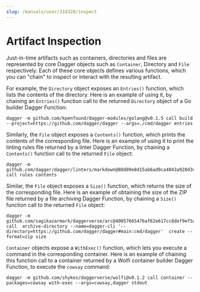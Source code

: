 ```yaml
---
slug: /manuals/user/318320/inspect
---
```


# Artifact Inspection

Just-in-time artifacts such as containers, directories and files are represented by core Dagger objects such as `Container`, Directory and `File` respectively. Each of these core objects defines various functions, which you can "chain" to inspect or interact with the resulting artifact.

For example, the `Directory` object exposes an `Entries()` function, which lists the contents of the directory. Here is an example of using it, by chaining an `Entries()` function call to the returned `Directory` object of a Go builder Dagger Function:

```shell
dagger -m github.com/kpenfound/dagger-modules/golang@v0.1.5 call build --project=https://github.com/dagger/dagger --args=./cmd/dagger entries
```

Similarly, the `File` object exposes a `Contents()` function, which prints the contents of the corresponding file. Here is an example of using it to print the linting rules file returned by a linter Dagger Function, by chaining a `Contents()` function call to the returned `File` object:

```shell
dagger -m github.com/dagger/dagger/linters/markdown@88d89e8d15ab6ad9ca4043a920d3cd735a6405fd call rules contents
```

Similar, the `File` object exposes a `Size()` function, which returns the size of the corresponding file. Here is an example of obtaining the size of the ZIP file returned by a file archiving Dagger Function, by chaining a `Size()` function call to the returned `File` object:

```shell
dagger -m github.com/sagikazarmark/daggerverse/arc@40057665476af62e617cc8def9ef5a87735264a9 call  archive-directory --name=dagger-cli '--directory=https://github.com/dagger/dagger#main:cmd/dagger'  create --format=zip size
```

`Container` objects expose a `WithExec()` function, which lets you execute a command in the corresponding container. Here is an example of chaining this function call to a container returned by a Wolfi container builder Dagger Function, to execute the `cowsay` command:

```shell
dagger -m github.com/shykes/daggerverse/wolfi@v0.1.2 call container --packages=cowsay with-exec --args=cowsay,dagger stdout
```
